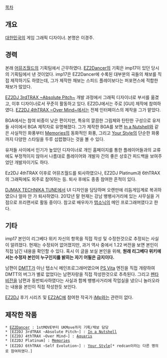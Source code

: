 [[목차]]

== 개요 ==
[[대한민국]]의 게임 그래픽 디자이너. 본명은 이경주.

== 경력 ==
본래 [[어뮤즈월드]]의 기획팀에서 근무하였다. [[EZ2Dancer]]의 기획은 imp17이 있던 당시의 기획팀에서 낸 것이었다. imp17은 EZ2Dancer에 수록된 대부분의 곡들의 채보를 직접 제작하기도 하였는데, 그가 제작한 채보는 스피드 플레이보다는 퍼포먼스에 적합한 채보가 많았다.

[[EZ2DJ 3rdTRAX ~Absolute Pitch~]] 개발 과정에서 그래픽 디자이너로 부서를 옮겼고, 이후 디자이너로서 꾸준히 활동하고 있다. EZ2DJ에서는 주로 [GUI] 제작에 참여하였다. [[EZ2DJ 4thTRAX ~Over Mind~]]에서는 전체 인터페이스의 제작을 그가 맡았다.

BGA에서는 참여 비중이 낮은 편이지만, 특유의 깔끔한 그림체와 탄탄한 구성으로 유저들 사이에서 BGA 제작자로 유명해졌다. 그가 제작한 BGA를 보면 [[In a Nutshell]]와 같은 사실적인 화풍부터 [[Memories(EZ2DJ)|Memories]]의 동화적인 화풍, 그리고 [[Your Style]]의 단순한 화풍까지 다양한 스타일을 두루 섭렵했다는 것을 볼 수 있다.

유저들 사이에서 인기가 높았던 디자이너로 개인 홈페이지를 통한 플레이어들과의 교류에도 부정적이지 않아서 나름대로 플레이어와 개발자 간의 좋은 상호간 피드백을 보여주었던 개발자이기도 하다.

Ez2DJ 4thTRAX 이후로 어뮤즈월드를 퇴사하였으나, EZ2DJ Platinum과 6thTRAX의 그래픽에도 외주로 참여하는 등. 퇴사 후에도 종종 참여한 흔적이 있다.

[[DJMAX TECHNIKA TUNE]]에서 UI 디자인을 담당하며 오랜만에 리듬게임계로 복귀하였으나 얼마 안 가 퇴사하였다. 2012년 말 현재는 강남 뱅뱅사거리에 있는 사무실을 거점으로 프리랜서로 활동 중이다. 참고로 배우자가 [[탭소닉]]의 메인 프로그래머였다고 한다.

== 기타 ==
imp17 본인이 리그베다 위키 자신의 항목을 직접 작성 및 수정한것으로 추정되는 사실이 알려졌다. 현재는 수정되어 없어졌지만, 과거 역사 중에서 1.22 버전을 보면 본인이 직접 남긴 내용을 확인할 수 있다. 혹시 이 글을 보실 본인을 위해, '''원래 리그베다 위키에서는 수정자 본인이 누구인지를 밝히는 자기 어필은 금지이다.'''

남편이 [[DMTT]]가 아닌 탭소닉 메인프로그래머였으며 [[PS Vita]] 엔진을 직접 개량하여 DMTT의 버그가 별로 없었다는 남편자랑을 직접 작성한것으로 추측된다. 그리고 [[펜타비전]]을 남편과 동반퇴사하였다는 사실과 함께 뱅뱅사거리에 작업실을 냈으니 놀러오라는 내용을 본인이 직접 작성한듯 보인다.

[[EZ2DJ]] 후기 시리즈 및 [[EZ2AC]]에 참여한 작곡가 [[iMp]]와는 관련이 없다.

== 제작한 작품 ==
 * [[EZ2Dancer]] : 1stMOVE부터 UKMove까지 기획/채보 담당
 * [EZ2DJ 3rdTRAX ~Absolute Pitch~] : [[In a Nutshell]]
 * [EZ2DJ 4thTRAX ~Over Mind~] : [[Aquaris]]
 * [EZ2DJ Platinum] : [[Memories(EZ2DJ)|Memories]]
 * [EZ2DJ 6thTRAX ~Self Evolution~] : [[Your Style]][* redcan이라는 다른 명의로 참여하였다.]
